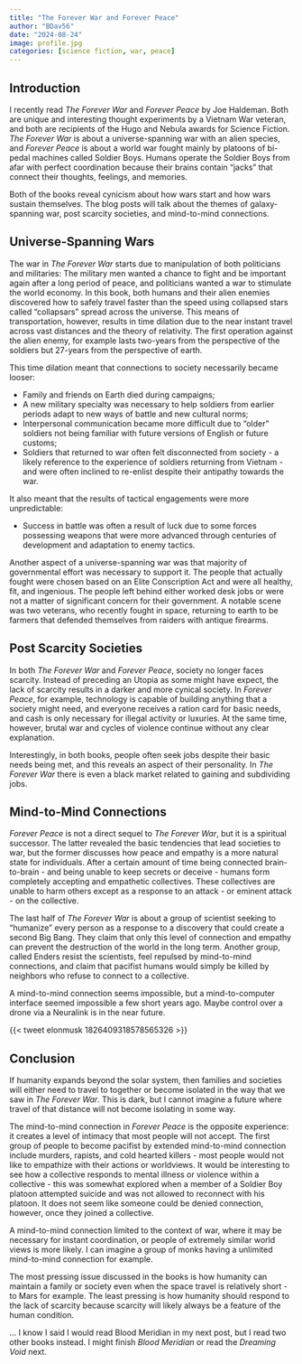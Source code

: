 ```yaml
---
title: "The Forever War and Forever Peace"
author: "BDav56"
date: "2024-08-24"
image: profile.jpg
categories: [science fiction, war, peace]
---
```


## Introduction

I recently read *The Forever War* and *Forever Peace* by Joe Haldeman. Both are unique and interesting thought experiments by a Vietnam War veteran, and both are recipients of the Hugo and Nebula awards for Science Fiction. *The Forever War* is about a universe-spanning war with an alien species, and *Forever Peace* is about a world war fought mainly by platoons of bi-pedal machines called Soldier Boys. Humans operate the Soldier Boys from afar with perfect coordination because their brains contain "jacks" that connect their thoughts, feelings, and memories.

Both of the books reveal cynicism about how wars start and how wars sustain themselves. The blog posts will talk about the themes of galaxy-spanning war, post scarcity societies, and mind-to-mind connections.

## Universe-Spanning Wars

The war in *The Forever War* starts due to manipulation of both politicians and militaries: The military men wanted a chance to fight and be important again after a long period of peace, and politicians wanted a war to stimulate the world economy. In this book, both humans and their alien enemies discovered how to safely travel faster than the speed using collapsed stars called "collapsars" spread across the universe. This means of transportation, however, results in time dilation due to the near instant travel across vast distances and the theory of relativity. The first operation against the alien enemy, for example lasts two-years from the perspective of the soldiers but 27-years from the perspective of earth.

This time dilation meant that connections to society necessarily became looser:

-   Family and friends on Earth died during campaigns;
-   A new military specialty was necessary to help soldiers from earlier periods adapt to new ways of battle and new cultural norms;
-   Interpersonal communication became more difficult due to "older" soldiers not being familiar with future versions of English or future customs;
-   Soldiers that returned to war often felt disconnected from society - a likely reference to the experience of soldiers returning from Vietnam - and were often inclined to re-enlist despite their antipathy towards the war.

It also meant that the results of tactical engagements were more unpredictable:

-   Success in battle was often a result of luck due to some forces possessing weapons that were more advanced through centuries of development and adaptation to enemy tactics.

Another aspect of a universe-spanning war was that majority of governmental effort was necessary to support it. The people that actually fought were chosen based on an Elite Conscription Act and were all healthy, fit, and ingenious. The people left behind either worked desk jobs or were not a matter of significant concern for their government. A notable scene was two veterans, who recently fought in space, returning to earth to be farmers that defended themselves from raiders with antique firearms. 

## Post Scarcity Societies

In both *The Forever War* and *Forever Peace*, society no longer faces scarcity. Instead of preceding an Utopia as some might have expect, the lack of scarcity results in a darker and more cynical society. In *Forever Peace*, for example, technology is capable of building anything that a society might need, and everyone receives a ration card for basic needs, and cash is only necessary for illegal activity or luxuries. At the same time, however, brutal war and cycles of violence continue without any clear explanation.

Interestingly, in both books, people often seek jobs despite their basic needs being met, and this reveals an aspect of their personality. In *The Forever War* there is even a black market related to gaining and subdividing jobs.

## Mind-to-Mind Connections

*Forever Peace* is not a direct sequel to *The Forever War*, but it is a spiritual successor. The latter revealed the basic tendencies that lead societies to war, but the former discusses how peace and empathy is a more natural state for individuals. After a certain amount of time being connected brain-to-brain - and being unable to keep secrets or deceive - humans form completely accepting and empathetic collectives. These collectives are unable to harm others except as a response to an attack - or eminent attack - on the collective.

The last half of *The Forever War* is about a group of scientist seeking to "humanize" every person as a response to a discovery that could create a second Big Bang. They claim that only this level of connection and empathy can prevent the destruction of the world in the long term. Another group, called Enders resist the scientists, feel repulsed by mind-to-mind connections, and claim that pacifist humans would simply be killed by neighbors who refuse to connect to a collective. 

A mind-to-mind connection seems impossible, but a mind-to-computer interface seemed impossible a few short years ago. Maybe control over a drone via a Neuralink is in the near future. 

{{< tweet elonmusk 1826409318578565326 >}}

## Conclusion

If humanity expands beyond the solar system, then families and societies will either need to travel to together or become isolated in the way that we saw in *The Forever War*. This is dark, but I cannot imagine a future where travel of that distance will not become isolating in some way.

The mind-to-mind connection in *Forever Peace* is the opposite experience: it creates a level of intimacy that most people will not accept. The first group of people to become pacifist by extended mind-to-mind connection include murders, rapists, and cold hearted killers - most people would not like to empathize with their actions or worldviews. It would be interesting to see how a collective responds to mental illness or violence within a collective - this was somewhat explored when a member of a Soldier Boy platoon attempted suicide and was not allowed to reconnect with his platoon. It does not seem like someone could be denied connection, however, once they joined a collective.

A mind-to-mind connection limited to the context of war, where it may be necessary for instant coordination, or people of extremely similar world views is more likely. I can imagine a group of monks having a unlimited mind-to-mind connection for example.  

The most pressing issue discussed in the books is how humanity can maintain a family or society even when the space travel is relatively short - to Mars for example. The least pressing is how humanity should respond to the lack of scarcity because scarcity will likely always be a feature of the human condition.

... I know I said I would read Blood Meridian in my next post, but I read two other books instead. I might finish *Blood Meridian* or read the *Dreaming Void* next. 



